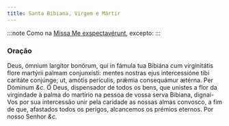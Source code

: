 ```yaml
---
title: Santa Bibiana, Virgem e Mártir
---
```


:::note
Como na [Missa Me exspectavérunt](/missal/comum/18virgensmartires2), excepto:
:::

### Oração

<div class="grid grid-cols-2 gap-5">
  <span class="text-justify">
    Deus, ómnium largítor bonórum, qui in fámula tua Bibiána cum virginitátis
    flore martýrii palmam conjunxísti: mentes nostras ejus intercessióne tibi
    caritáte conjúnge; ut, amótis perículis, prǽmia consequámur ætérna. Per
    Dóminum <em>&c.</em>
  </span>
  <span class="text-justify">
    Ó Deus, dispensador de todos os bens, que unistes a flor da virgindade à
    palma do martírio na pessoa de vossa serva Bibiana, dignai-Vos por sua
    intercessão unir pela caridade as nossas almas convosco, a fim de que,
    afastados todos os perigos, alcancemos os prémios eternos. Por nosso Senhor
    <em>&c.</em>
  </span>
</div>
